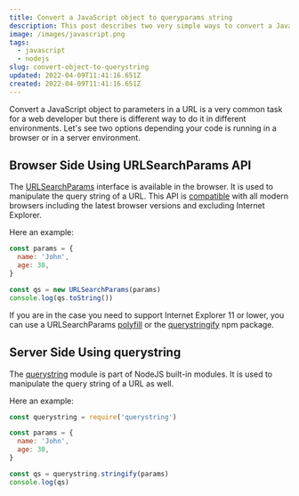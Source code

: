 ```yaml
---
title: Convert a JavaScript object to queryparams string
description: This post describes two very simple ways to convert a JavaScript object to a querystring both in a browser environment or server environment.
image: /images/javascript.png
tags:
  - javascript
  - nodejs
slug: convert-object-to-querystring
updated: 2022-04-09T11:41:16.651Z
created: 2022-04-09T11:41:16.651Z
---
```


Convert a JavaScript object to parameters in a URL is a very common task for a web developer but there is different way to do it in different environments. Let's see two options depending your code is running in a browser or in a server environment.

## Browser Side Using URLSearchParams API

The [URLSearchParams](https://developer.mozilla.org/en-US/docs/Web/API/URLSearchParams) interface is available in the browser. It is used to manipulate the query string of a URL. This API is [compatible](https://developer.mozilla.org/en-US/docs/Web/API/URLSearchParams#browser_compatibility) with all modern browsers including the latest browser versions and excluding Internet Explorer.

Here an example:

```javascript
const params = {
  name: 'John',
  age: 30,
}

const qs = new URLSearchParams(params)
console.log(qs.toString())
```

If you are in the case you need to support Internet Explorer 11 or lower, you can use a URLSearchParams [polyfill](https://github.com/zloirock/core-js#url-and-urlsearchparams) or the [querystringify](https://www.npmjs.com/package/querystringify) npm package.

## Server Side Using querystring

The [querystring](https://nodejs.org/api/querystring.html) module is part of NodeJS built-in modules. It is used to manipulate the query string of a URL as well.

Here an example:

```javascript
const querystring = require('querystring')

const params = {
  name: 'John',
  age: 30,
}

const qs = querystring.stringify(params)
console.log(qs)
```
